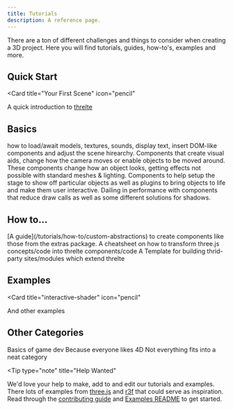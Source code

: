 ```yaml
---
title: Tutorials
description: A reference page.
---
```



There are a ton of different challenges and things to consider when creating a 3D project. Here you will find tutorials, guides, how-to's, examples and more.

## Quick Start

<Card
  title="Your First Scene"
  icon="pencil"
>
  A quick introduction to [threlte](./quick-start/your-first-scene)
</Card>

## Basics

<CardGrid>
  <Card
    title="Shapes, Assets, Sound and Async"
    icon="pencil"
  >
    how to load/await models, textures, sounds, display text, insert DOM-like components and adjust
    the scene hirearchy.
  </Card>
  <Card
    title="Helpers, Visual guides and Controls"
    icon="add-document"
  >
    Components that create visual aids, change how the camera moves or enable objects to be moved
    around.
  </Card>
  <Card
    title="Visual Effects, Materials, Shaders and Post-Processing"
    icon="setting"
  >
    These components change how an object looks, getting effects not possible with standard meshes &
    lighting.
  </Card>
  <Card
    title="Transitions, Interactivity, Animation and Staging"
    icon="open-book"
  >
    Components to help setup the stage to show off particular objects as well as plugins to bring
    objects to life and make them user interactive.
  </Card>
  <Card
    title="Performance, Shadows and Rendering"
    icon="open-book"
  >
    Dailing in performance with components that reduce draw calls as well as some different
    solutions for shadows.
  </Card>
</CardGrid>

## How to...

<CardGrid stagger>
  <Card
    title="Creating custom Abstractions"
    icon="setting"
  >
    [A guide](/tutorials/how-to/custom-abstractions) to create components like those from the extras
    package.
  </Card>
  <Card
    title="From three.js to threlte"
    icon="open-book"
  >
    A cheatsheet on how to transform three.js concepts/code into threlte components/code
  </Card>
  <Card
    title="Community Creators"
    icon="add-document"
  >
    A Template for building thrid-party sites/modules which extend threlte
  </Card>
</CardGrid>

## Examples

<Card
  title="interactive-shader"
  icon="pencil"
>
  And other examples
</Card>

## Other Categories

<CardGrid stagger>
  <Card
    title="Make pacman"
    icon="add-document"
  >
    Basics of game dev
  </Card>
  <Card
    title="Visualizing quaternions"
    icon="setting"
  >
    Because everyone likes 4D
  </Card>
  <Card
    title="Misc"
    icon="open-book"
  >
    Not everything fits into a neat category
  </Card>
</CardGrid>

<Tip
  type="note"
  title="Help Wanted"
>
  We'd love your help to make, add to and edit our tutorials and examples. There lots of examples
  from [three.js](https://threejs.org/examples/#webgl_animation_keyframes) and
  [r3f](https://docs.pmnd.rs/react-three-fiber/getting-started/examples) that could serve as
  inspiration. Read through the [contributing
  guide](https://github.com/threlte/threlte/blob/main/CONTRIBUTING.md) and [Examples
  README](https://github.com/threlte/threlte/blob/main/apps/docs/src/examples/README.md) to get
  started.
</Tip>
